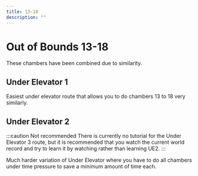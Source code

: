 ```yaml
---
title: 13-18
description: ""
---
```


# Out of Bounds 13-18

These chambers have been combined due to similarity.


<Tabs queryString="tab" defaultValue="beginner" className="tabs tabs--block">
<TabItem value="beginner" label="Beginner" attributes={{className: "beginner"}}>

## Under Elevator 1

Easiest under elevator route that allows you to do chambers 13 to 18 very similarly.

<YouTube url="https://youtu.be/uFLtVJ1l_f8"/>

</TabItem>
<TabItem value="advanced" label="Advanced" attributes={{className: "advanced"}}>

## Under Elevator 2

:::caution Not recommended
There is currently no tutorial for the Under Elevator 3 route, but it is recommended that you watch the current world record and try to
learn it by watching rather than learning UE2.
:::

Much harder variation of Under Elevator where you have to do all chambers under time pressure to save a minimum amount of time each.

<YouTube url="https://youtu.be/DNeidBXoI1s"/>

</TabItem>
</Tabs>